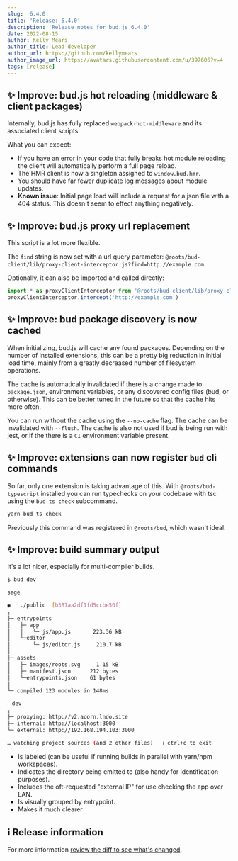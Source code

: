 ```yaml
---
slug: '6.4.0'
title: 'Release: 6.4.0'
description: 'Release notes for bud.js 6.4.0'
date: 2022-08-15
author: Kelly Mears
author_title: Lead developer
author_url: https://github.com/kellymears
author_image_url: https://avatars.githubusercontent.com/u/397606?v=4
tags: [release]
---
```


<!--truncate-->

## ✨ Improve: bud.js hot reloading (middleware & client packages)

Internally, bud.js has fully replaced `webpack-hot-middleware` and its associated client scripts.

What you can expect:

- If you have an error in your code that fully breaks hot module reloading the client
  will automatically perform a full page reload.
- The HMR client is now a singleton assigned to `window.bud.hmr`.
- You should have far fewer duplicate log messages about module updates.
- **Known issue**: Initial page load will include a request for a json file with a 404 status.
  This doesn't seem to effect anything negatively.

## ✨ Improve: bud.js proxy url replacement

This script is a lot more flexible.

The `find` string is now set with a url query parameter: `@roots/bud-client/lib/proxy-client-interceptor.js?find=http://example.com`.

Optionally, it can also be imported and called directly:

```js
import * as proxyClientInterceptor from '@roots/bud-client/lib/proxy-client-interceptor.js'
proxyClientInterceptor.intercept('http://example.com')
```

## ✨ Improve: bud package discovery is now cached

When initializing, bud.js will cache any found packages. Depending on the number of installed extensions, this can be a pretty
big reduction in initial load time, mainly from a greatly decreased number of filesystem operations.

The cache is automatically invalidated if there is a change made to `package.json`, environment variables, or any
discovered config files (bud, or otherwise). This can be better tuned in the future so that the cache hits more often.

You can run without the cache using the `--no-cache` flag. The cache can be invalidated with `--flush`. The cache is also not used
if bud is being run with jest, or if the there is a `CI` environment variable present.

## ✨ Improve: extensions can now register `bud` cli commands

So far, only one extension is taking advantage of this. With `@roots/bud-typescript` installed
you can run typechecks on your codebase with tsc using the `bud ts check` subcommand.

```sh
yarn bud ts check
```

Previously this command was registered in `@roots/bud`, which wasn't ideal.

## ✨ Improve: build summary output

It's a lot nicer, especially for multi-compiler builds.

```sh
$ bud dev

sage

◉   ./public  [b387aa2df1fd5ccbe50f]
╷
├─ entrypoints
│   ├─ app
│   │   └─ js/app.js       223.36 kB
│   └─editor
│       └─ js/editor.js     210.7 kB
│
├─ assets
│   ├─ images/roots.svg     1.15 kB
│   ├─ manifest.json      212 bytes
│   └─entrypoints.json    61 bytes
│
└─ compiled 123 modules in 148ms

ℹ dev
╷
├─ proxying: http://v2.acorn.lndo.site
├─ internal: http://localhost:3000
└─ external: http://192.168.194.103:3000

… watching project sources (and 2 other files)   ℹ ctrl+c to exit
```

- Is labeled (can be useful if running builds in parallel with yarn/npm workspaces).
- Indicates the directory being emitted to (also handy for identification purposes).
- Includes the oft-requested "external IP" for use checking the app over LAN.
- Is visually grouped by entrypoint.
- Makes it much clearer

## ℹ️ Release information

For more information [review the diff to see what's changed](https://github.com/roots/bud/compare/v6.3.4...v6.3.5).
